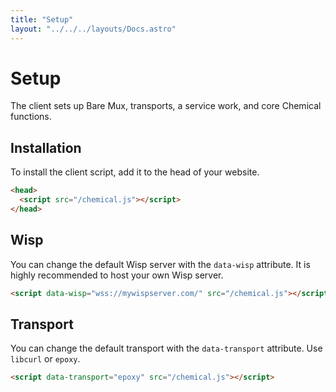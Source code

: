 ```yaml
---
title: "Setup"
layout: "../../../layouts/Docs.astro"
---
```


# Setup

The client sets up Bare Mux, transports, a service work, and core Chemical functions.

## Installation

To install the client script, add it to the head of your website.

```html
<head>
  <script src="/chemical.js"></script>
</head>
```

## Wisp

You can change the default Wisp server with the `data-wisp` attribute. It is highly recommended to host your own Wisp server.

```html
<script data-wisp="wss://mywispserver.com/" src="/chemical.js"></script>
```

## Transport

You can change the default transport with the `data-transport` attribute. Use `libcurl` or `epoxy`.

```html
<script data-transport="epoxy" src="/chemical.js"></script>
```